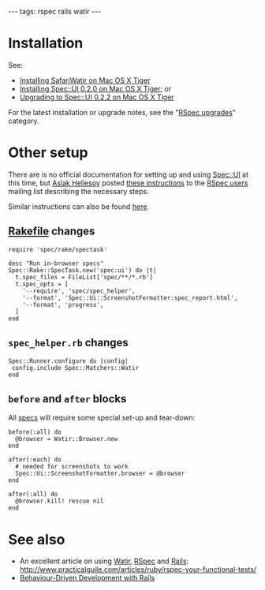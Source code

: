 ---
tags: rspec rails watir
---
= Installation =

See:

* [[Installing SafariWatir on Mac OS X Tiger]]
* [[Installing Spec::UI 0.2.0 on Mac OS X Tiger]]; or
* [[Upgrading to Spec::UI 0.2.2 on Mac OS X Tiger]]

For the latest installation or upgrade notes, see the "[[:Category:RSpec upgrades|RSpec upgrades]]" category.

= Other setup =

There are is no official documentation for setting up and using [[Spec::UI]] at this time, but [[Aslak Hellesoy]] posted [http://rubyforge.org/pipermail/rspec-users/2007-May/001541.html these instructions] to the [[RSpec users]] mailing list describing the necessary steps.

Similar instructions can also be found [http://www.practicalguile.com/articles/ruby/rspec-your-functional-tests/ here].

== [[Rakefile]] changes ==

<pre>require 'spec/rake/spectask'

desc "Run in-browser specs"
Spec::Rake::SpecTask.new('spec:ui') do |t|
  t.spec_files = FileList['spec/**/*.rb']
  t.spec_opts = [
    '--require', 'spec/spec_helper',
    '--format', 'Spec::Ui::ScreenshotFormatter:spec_report.html',
    '--format', 'progress',
  ]
end</pre>

== <tt>spec_helper.rb</tt> changes ==

<pre>Spec::Runner.configure do |config|
 config.include Spec::Matchers::Watir
end</pre>

== <tt>before</tt> and <tt>after</tt> blocks ==

All [[specs]] will require some special set-up and tear-down:

<pre>before(:all) do
  @browser = Watir::Browser.new
end

after(:each) do
  # needed for screenshots to work
  Spec::Ui::ScreenshotFormatter.browser = @browser
end

after(:all) do
  @browser.kill! rescue nil
end</pre>

= See also =

* An excellent article on using [[Watir]], [[RSpec]] and [[Rails]]: http://www.practicalguile.com/articles/ruby/rspec-your-functional-tests/
* [[Behaviour-Driven Development with Rails]]
